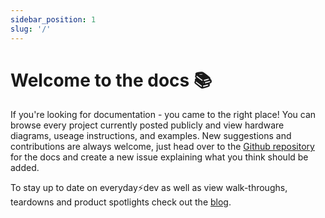 ```yaml
---
sidebar_position: 1
slug: '/'
---
```


# Welcome to the docs 📚
If you're looking for documentation - you came to the right place! You can browse every project currently posted publicly and view hardware diagrams, useage instructions, and examples.
New suggestions and contributions are always welcome, just head over to the [Github repository](https://github.com/everyday-dev/docs/issues) for the docs and create a new issue explaining what you think should be added.

To stay up to date on everyday⚡dev as well as view walk-throughs, teardowns and product spotlights check out the [blog](/blog).

